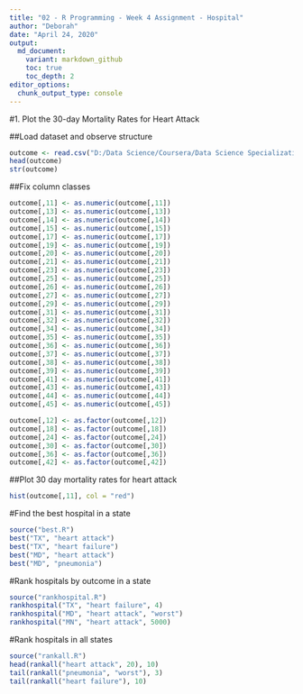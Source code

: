```yaml
---
title: "02 - R Programming - Week 4 Assignment - Hospital"
author: "Deborah"
date: "April 24, 2020"
output:
  md_document:
    variant: markdown_github
    toc: true
    toc_depth: 2
editor_options:
  chunk_output_type: console
---
```


#1. Plot the 30-day Mortality Rates for Heart Attack

##Load dataset and observe structure
```r
outcome <- read.csv("D:/Data Science/Coursera/Data Science Specialization/R Programming Assignment/datasciencecoursera/02-RProgramming/Week 4 Assignment/Data/outcome-of-care-measures.csv", colClasses = "character")
head(outcome)
str(outcome)
```

##Fix column classes
```r
outcome[,11] <- as.numeric(outcome[,11])
outcome[,13] <- as.numeric(outcome[,13])
outcome[,14] <- as.numeric(outcome[,14])
outcome[,15] <- as.numeric(outcome[,15])
outcome[,17] <- as.numeric(outcome[,17])
outcome[,19] <- as.numeric(outcome[,19])
outcome[,20] <- as.numeric(outcome[,20])
outcome[,21] <- as.numeric(outcome[,21])
outcome[,23] <- as.numeric(outcome[,23])
outcome[,25] <- as.numeric(outcome[,25])
outcome[,26] <- as.numeric(outcome[,26])
outcome[,27] <- as.numeric(outcome[,27])
outcome[,29] <- as.numeric(outcome[,29])
outcome[,31] <- as.numeric(outcome[,31])
outcome[,32] <- as.numeric(outcome[,32])
outcome[,34] <- as.numeric(outcome[,34])
outcome[,35] <- as.numeric(outcome[,35])
outcome[,36] <- as.numeric(outcome[,36])
outcome[,37] <- as.numeric(outcome[,37])
outcome[,38] <- as.numeric(outcome[,38])
outcome[,39] <- as.numeric(outcome[,39])
outcome[,41] <- as.numeric(outcome[,41])
outcome[,43] <- as.numeric(outcome[,43])
outcome[,44] <- as.numeric(outcome[,44])
outcome[,45] <- as.numeric(outcome[,45])

outcome[,12] <- as.factor(outcome[,12])
outcome[,18] <- as.factor(outcome[,18])
outcome[,24] <- as.factor(outcome[,24])
outcome[,30] <- as.factor(outcome[,30])
outcome[,36] <- as.factor(outcome[,36])
outcome[,42] <- as.factor(outcome[,42])
```

##Plot 30 day mortality rates for heart attack
```r
hist(outcome[,11], col = "red")
```

#Find the best hospital in a state
```r
source("best.R")
best("TX", "heart attack")
best("TX", "heart failure")
best("MD", "heart attack")
best("MD", "pneumonia")
```

#Rank hospitals by outcome in a state
```r
source("rankhospital.R")
rankhospital("TX", "heart failure", 4)
rankhospital("MD", "heart attack", "worst")
rankhospital("MN", "heart attack", 5000)
```

#Rank hospitals in all states
```r
source("rankall.R")
head(rankall("heart attack", 20), 10)
tail(rankall("pneumonia", "worst"), 3)
tail(rankall("heart failure"), 10)
```

